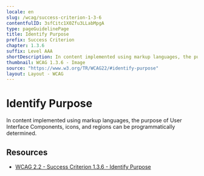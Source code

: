 ```yaml
---
locale: en
slug: /wcag/success-criterion-1-3-6
contentfulID: 3sfCitc1X0Zfu3LLabMpgA
type: pageGuidelinePage
title: Identify Purpose
prefix: Success Criterion
chapter: 1.3.6
suffix: Level AAA
shortDescription: In content implemented using markup languages, the purpose of User Interface Components, icons, and regions can be programmatically determined.
thumbnail: WCAG 1.3.6 - Image
source: "https://www.w3.org/TR/WCAG22/#identify-purpose"
layout: Layout - WCAG
---
```


# Identify Purpose

In content implemented using markup languages, the purpose of User Interface Components, icons, and regions can be programmatically determined.

## Resources

- [WCAG 2.2 - Success Criterion 1.3.6 - Identify Purpose](https://www.w3.org/TR/WCAG22/#identify-purpose)